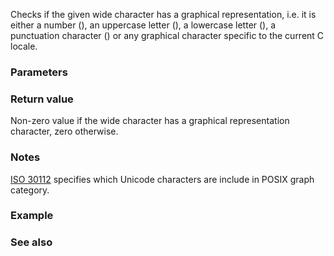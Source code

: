 {{cpp/title|iswgraph}}
{{cpp/string/wide/navbar}}
{{ddcl|header=cwctype|
int iswgraph( std::wint_t ch );
}}

Checks if the given wide character has a graphical representation, i.e. it is either a number ({{tt|0123456789}}), an uppercase letter ({{tt|ABCDEFGHIJKLMNOPQRSTUVWXYZ}}), a lowercase letter ({{tt|abcdefghijklmnopqrstuvwxyz}}), a punctuation character ({{tt|&lt;nowiki&gt;!"#$%&amp;'()*+,-./:;&lt;=&gt;?@[\]^_`{|}~&lt;/nowiki&gt;}}) or any graphical character specific to the current C locale.

{{cpp/string/wide/wint_t args}}

===Parameters===
{{par begin}}
{{par|ch|wide character}}
{{par end}}

===Return value===
Non-zero value if the wide character has a graphical representation character, zero otherwise.

===Notes===
[https://www.open-std.org/JTC1/SC35/WG5/docs/30112d10.pdf ISO 30112] specifies which Unicode characters are include in POSIX graph category.

===Example===
{{example
|code=
#include &lt;clocale&gt;
#include &lt;cwctype&gt;
#include &lt;iostream&gt;

int main()
{
    wchar_t c = L'\u2602'; // the Unicode character Umbrella ('☂')

    std::cout &lt;&lt; std::hex &lt;&lt; std::showbase &lt;&lt; std::boolalpha
              &lt;&lt; "in the default locale, iswgraph("
              &lt;&lt; static_cast&lt;std::wint_t&gt;(c) &lt;&lt; ") = "
              &lt;&lt; static_cast&lt;bool&gt;(std::iswgraph(c)) &lt;&lt; '\n';

    std::setlocale(LC_ALL, "en_US.utf8");
    std::cout &lt;&lt; "in Unicode locale, iswgraph("
              &lt;&lt; static_cast&lt;std::wint_t&gt;(c) &lt;&lt; ") = "
              &lt;&lt; static_cast&lt;bool&gt;(std::iswgraph(c)) &lt;&lt; '\n';
}
|output=
in the default locale, iswgraph(0x2602) = false
in Unicode locale, iswgraph(0x2602) = true
}}

===See also===
{{dsc begin}}
{{dsc inc|cpp/locale/dsc isgraph}}
{{dsc inc|cpp/string/byte/dsc isgraph}}
{{dsc see c|c/string/wide/iswgraph}}
{{dsc end}}
{{cpp/string/character classes}}

{{langlinks|de|es|fr|it|ja|pt|ru|zh}}